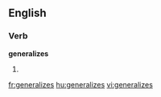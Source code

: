 
==English==

===Verb===
'''generalizes'''

# {{third-person singular of|[[generalize]]}}

[[fr:generalizes]]
[[hu:generalizes]]
[[vi:generalizes]]